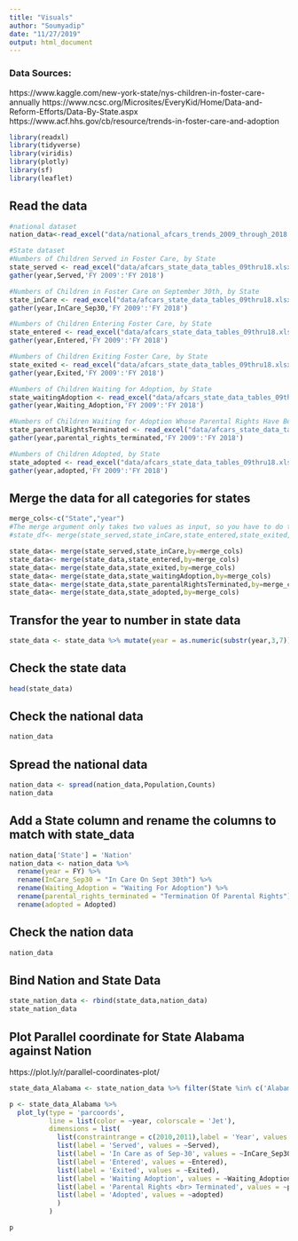 ```yaml
---
title: "Visuals"
author: "Soumyadip"
date: "11/27/2019"
output: html_document
---
```

### Data Sources:
https://www.kaggle.com/new-york-state/nys-children-in-foster-care-annually
https://www.ncsc.org/Microsites/EveryKid/Home/Data-and-Reform-Efforts/Data-By-State.aspx
https://www.acf.hhs.gov/cb/resource/trends-in-foster-care-and-adoption

```r
library(readxl)
library(tidyverse)
library(viridis)
library(plotly)
library(sf)
library(leaflet)
```

## Read the data
```r
#national dataset
nation_data<-read_excel("data/national_afcars_trends_2009_through_2018.xlsx",sheet="Data")

#State dataset
#Numbers of Children Served in Foster Care, by State
state_served <- read_excel("data/afcars_state_data_tables_09thru18.xlsx",range="Served!A8:K60") %>%
gather(year,Served,'FY 2009':'FY 2018')

#Numbers of Children in Foster Care on September 30th, by State
state_inCare <- read_excel("data/afcars_state_data_tables_09thru18.xlsx",range="In Care on September 30th!A8:K60") %>%
gather(year,InCare_Sep30,'FY 2009':'FY 2018')

#Numbers of Children Entering Foster Care, by State
state_entered <- read_excel("data/afcars_state_data_tables_09thru18.xlsx",range="Entered!A8:K60") %>%
gather(year,Entered,'FY 2009':'FY 2018')

#Numbers of Children Exiting Foster Care, by State
state_exited <- read_excel("data/afcars_state_data_tables_09thru18.xlsx",range="Exited!A8:K60") %>%
gather(year,Exited,'FY 2009':'FY 2018')

#Numbers of Children Waiting for Adoption, by State
state_waitingAdoption <- read_excel("data/afcars_state_data_tables_09thru18.xlsx",range="Waiting for Adoption!A8:K60") %>%
gather(year,Waiting_Adoption,'FY 2009':'FY 2018')

#Numbers of Children Waiting for Adoption Whose Parental Rights Have Been Terminated, by State
state_parentalRightsTerminated <- read_excel("data/afcars_state_data_tables_09thru18.xlsx",range="Parental Rights Terminated!A8:K60") %>%
gather(year,parental_rights_terminated,'FY 2009':'FY 2018')

#Numbers of Children Adopted, by State
state_adopted <- read_excel("data/afcars_state_data_tables_09thru18.xlsx",range="Adopted!A8:K60") %>%
gather(year,adopted,'FY 2009':'FY 2018')
```

## Merge the data for all categories for states
```r
merge_cols<-c("State","year")
#The merge argument only takes two values as input, so you have to do them separately:
#state_df<- merge(state_served,state_inCare,state_entered,state_exited,state_waitingAdoption,state_parentalRightsTerminated,state_adopted,by=c("State","year"))

state_data<- merge(state_served,state_inCare,by=merge_cols)
state_data<- merge(state_data,state_entered,by=merge_cols)
state_data<- merge(state_data,state_exited,by=merge_cols)
state_data<- merge(state_data,state_waitingAdoption,by=merge_cols)
state_data<- merge(state_data,state_parentalRightsTerminated,by=merge_cols)
state_data<- merge(state_data,state_adopted,by=merge_cols)
```

## Transfor the year to number in state data
```r
state_data <- state_data %>% mutate(year = as.numeric(substr(year,3,7)))
```

## Check the state data
```r
head(state_data)
```

## Check the national data
```r
nation_data
```

## Spread the national data
```r
nation_data <- spread(nation_data,Population,Counts)
nation_data
```

## Add a State column and rename the columns to match with state_data
```r
nation_data['State'] = 'Nation'
nation_data <- nation_data %>% 
  rename(year = FY) %>% 
  rename(InCare_Sep30 = "In Care On Sept 30th") %>%
  rename(Waiting_Adoption = "Waiting For Adoption") %>%
  rename(parental_rights_terminated = "Termination Of Parental Rights") %>%
  rename(adopted = Adopted)
```


## Check the nation data
```r
nation_data
```


## Bind Nation and State Data
```r
state_nation_data <- rbind(state_data,nation_data)
state_nation_data
```


## Plot Parallel coordinate for State Alabama against Nation
https://plot.ly/r/parallel-coordinates-plot/
```r
state_data_Alabama <- state_nation_data %>% filter(State %in% c('Alabama','Nation'))

p <- state_data_Alabama %>%
  plot_ly(type = 'parcoords',
          line = list(color = ~year, colorscale = 'Jet'),
          dimensions = list(
            list(constraintrange = c(2010,2011),label = 'Year', values = ~year),
            list(label = 'Served', values = ~Served),
            list(label = 'In Care as of Sep-30', values = ~InCare_Sep30),
            list(label = 'Entered', values = ~Entered),
            list(label = 'Exited', values = ~Exited),
            list(label = 'Waiting Adoption', values = ~Waiting_Adoption),
            list(label = 'Parental Rights <br> Terminated', values = ~parental_rights_terminated),
            list(label = 'Adopted', values = ~adopted)
            )
          )

p
```
